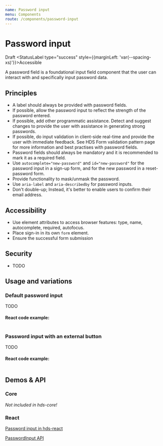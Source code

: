 ```yaml
---
name: Password input
menu: Components
route: /components/password-input
---
```




# Password input

<StatusLabel type="alert">Draft</StatusLabel>
<StatusLabel type="success" style={{marginLeft: 'var(--spacing-xs)'}}>Accessible</StatusLabel>

<LargeParagraph>
    A password field is a foundational input field component that the user can interact with and specifically input password data.
</LargeParagraph>

## Principles
- A label should always be provided with password fields.
- If possible, allow the password input to reflect the strength of the password entered.
- If possible, add other programmatic assistance. Detect and suggest changes to provide the user with assistance in generating strong passwords.
- If possible, do input validation in client-side real-time and provide the user with immediate feedback. See HDS Form validation pattern page for more information and best practises with password fields.
- Password fields should always be mandatory and it is recommended to mark it as a required field.
- Use `autocomplete="new-password"` and `id="new-password"` for the password input in a sign-up form, and for the new password in a reset-password form.
- Provide functionality to mask/unmask the password.
- Use `aria-label` and `aria-describedby` for password inputs.
- Don't double-up; Instead, it's better to enable users to confirm their email address.

## Accessibility
- Use element attributes to access browser features: type, name, autocomplete, required, autofocus.
- Place sign-in in its own `form` element.
- Ensure the successful form submission

## Security
- TODO

## Usage and variations

### Default password input
TODO

<Playground>

</Playground>

#### React code example:
```tsx

```

### Password input with an external button
TODO

<Playground>

</Playground>

#### React code example:
```tsx

```

## Demos & API

### Core

_Not included in hds-core!_

### React

[Password input in hds-react](/storybook/react/?path=/story/components-timeinput--default)

[PasswordInput API](/storybook/react/?path=/docs/components-timeinput--default)
